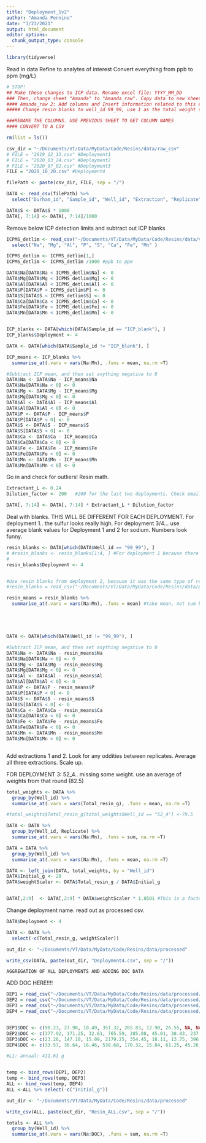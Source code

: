 ```yaml
---
title: "Deployment_1v2"
author: "Amanda Pennino"
date: "3/23/2021"
output: html_document
editor_options: 
  chunk_output_type: console
---
```


```r
library(tidyverse)

```

Read in data
Refine to analytes of interest
Convert everything from ppb to ppm (mg/L)
```r
# STOP! 
## Make these changes to ICP data. Rename excel file: YYYY_MM_DD
### Then, change sheet "Amanda" to "Amanda_raw". Copy data to new sheet "Amanda_raw2". Set red analyte values to "0"
#### Amanda_raw 2: Add columns and Insert information related to this extraction run, in Amanda_raw2: Sample_id, Well_id, Extraction, Replicate, Total_resin_g, Initial_g, AfterE1_g
##### Change resin blanks to well_id 99_99, use 1 as the total weight so that the multiplication works out

###RENAME THE COLUMNS. USE PREVIOUS SHEET TO GET COLUMN NAMES
#### CONVERT TO A CSV

rm(list = ls())

csv_dir = "~/Documents/VT/Data/MyData/Code/Resins/data/raw_csv"
# FILE = "2019_12_13.csv" #Deployment1
# FILE = "2020_03_24.csv" #Deployment2
# FILE = "2020_07_02.csv" #Deployment3
FILE = "2020_10_20.csv" #Deployment4

filePath <- paste(csv_dir, FILE, sep = "/") 

DATA <- read_csv(filePath) %>% 
  select("Durham_id", "Sample_id", "Well_id", "Extraction", "Replicate", "Total_resin_g", "Na", "Mg", "Al", "P", "S", "Ca", "Fe", "Mn" )

DATA$S <- DATA$S * 1000
DATA[, 7:14] <- DATA[, 7:14]/1000

```

Remove below ICP detection limits and subtract out ICP blanks
```r

ICPMS_detlim <- read_csv("~/Documents/VT/Data/MyData/Code/Resins/data/VT_ICPMS_detlimit.csv") %>% 
  select("Na", "Mg", "Al", "P", "S", "Ca", "Fe", "Mn" )

ICPMS_detlim <- ICPMS_detlim[1,]
ICPMS_detlim <- ICPMS_detlim /1000 #ppb to ppm

DATA$Na[DATA$Na < ICPMS_detlim$Na] <- 0
DATA$Mg[DATA$Mg < ICPMS_detlim$Mg] <- 0
DATA$Al[DATA$Al < ICPMS_detlim$Al] <- 0
DATA$P[DATA$P < ICPMS_detlim$P] <- 0
DATA$S[DATA$S < ICPMS_detlim$S] <- 0
DATA$Ca[DATA$Ca < ICPMS_detlim$Ca] <- 0
DATA$Fe[DATA$Fe < ICPMS_detlim$Fe] <- 0
DATA$Mn[DATA$Mn < ICPMS_detlim$Mn] <- 0


ICP_blanks <- DATA[which(DATA$Sample_id == "ICP_blank"), ]
ICP_blanks$Deployment <- 4

DATA <- DATA[which(DATA$Sample_id != "ICP_blank"), ]

ICP_means <- ICP_blanks %>%
  summarise_at(.vars = vars(Na:Mn), .funs = mean, na.rm =T) 

#Subtract ICP mean, and then set anything negative to 0
DATA$Na <- DATA$Na - ICP_means$Na
DATA$Na[DATA$Na < 0] <- 0
DATA$Mg <- DATA$Mg - ICP_means$Mg
DATA$Mg[DATA$Mg < 0] <- 0
DATA$Al <- DATA$Al - ICP_means$Al 
DATA$Al[DATA$Al < 0] <- 0
DATA$P <- DATA$P - ICP_means$P 
DATA$P[DATA$P < 0] <- 0
DATA$S <- DATA$S - ICP_means$S
DATA$S[DATA$S < 0] <- 0
DATA$Ca <- DATA$Ca - ICP_means$Ca
DATA$Ca[DATA$Ca < 0] <- 0
DATA$Fe <- DATA$Fe - ICP_means$Fe 
DATA$Fe[DATA$Fe < 0] <- 0
DATA$Mn <- DATA$Mn - ICP_means$Mn
DATA$Mn[DATA$Mn < 0] <- 0


```


Go in and check for outliers!
Resin math.
```r

Extractant_L <- 0.24
Dilution_factor <- 200   #200 for the last two deployments. Check emails!

DATA[, 7:14] <- DATA[, 7:14] * Extractant_L * Dilution_factor

```


Deal with blanks.
THIS WILL BE DIFFERENT FOR EACH DEPLOYMENT.
For deployment 1.. the sulfur looks really high.
For deployment 3/4... use average blank values for Deployment 1 and 2 for sodium. Numbers look funny. 
```r

resin_blanks <- DATA[which(DATA$Well_id == "99_99"), ]
# #resin_blanks <- resin_blanks[1:4, ] #For deployment 1 because there was only 2 blank replicates.
# 
resin_blanks$Deployment <- 4


#Use resin blanks from deployment 2, because it was the same type of resin !!
#resin_blanks = read_csv("~/Documents/VT/Data/MyData/Code/Resins/data/processed/resin_blanks2.csv")

resin_means = resin_blanks %>%
  summarise_at(.vars = vars(Na:Mn), .funs = mean) #take mean, not sum because you're just getting the resin with nothing attached





DATA <- DATA[which(DATA$Well_id != "99_99"), ]

#Subtract ICP mean, and then set anything negative to 0
DATA$Na <- DATA$Na - resin_means$Na
DATA$Na[DATA$Na < 0] <- 0
DATA$Mg <- DATA$Mg - resin_means$Mg
DATA$Mg[DATA$Mg < 0] <- 0
DATA$Al <- DATA$Al - resin_means$Al 
DATA$Al[DATA$Al < 0] <- 0
DATA$P <- DATA$P - resin_means$P 
DATA$P[DATA$P < 0] <- 0
DATA$S <- DATA$S - resin_means$S
DATA$S[DATA$S < 0] <- 0
DATA$Ca <- DATA$Ca - resin_means$Ca
DATA$Ca[DATA$Ca < 0] <- 0
DATA$Fe <- DATA$Fe - resin_means$Fe 
DATA$Fe[DATA$Fe < 0] <- 0
DATA$Mn <- DATA$Mn - resin_means$Mn
DATA$Mn[DATA$Mn < 0] <- 0



```

Add extractions 1 and 2. Look for any oddities between replicates.
Average all three extractions.
Scale up. 

FOR DEPLOYMENT 3: 52_4.. missing some weight. use an average of weights from that round (82.5)
```r

total_weights <- DATA %>%
  group_by(Well_id) %>%
  summarise_at(.vars = vars(Total_resin_g), .funs = mean, na.rm =T)

#total_weights$Total_resin_g[total_weights$Well_id == "52_4"] <-79.5

DATA <- DATA %>%
  group_by(Well_id, Replicate) %>%
  summarise_at(.vars = vars(Na:Mn), .funs = sum, na.rm =T)  

DATA = DATA %>%
  group_by(Well_id) %>%
  summarise_at(.vars = vars(Na:Mn), .funs = mean, na.rm =T) 

DATA <- left_join(DATA, total_weights, by = "Well_id")
DATA$Initial_g <- 20
DATA$weightScaler <- DATA$Total_resin_g / DATA$Initial_g


DATA[,2:9]  <- DATA[,2:9] * DATA$weightScaler * 1.0501 #This is a factor that accounts for the CPVC


```

Change deployment name.
read out as processed csv.
```r

DATA$Deployment <- 4

DATA <- DATA %>%
  select(-c(Total_resin_g, weightScaler))

out_dir <- "~/Documents/VT/Data/MyData/Code/Resins/data/processed"

write_csv(DATA, paste(out_dir, "Deployment4.csv", sep = "/"))


```

########################################################### 
    AGGREGATION OF ALL DEPLOYMENTS AND ADDING DOC DATA
###########################################################

ADD DOC HERE!!!!
```r

DEP1 = read_csv("~/Documents/VT/Data/MyData/Code/Resins/data/processed/Deployment1.csv")
DEP2 = read_csv("~/Documents/VT/Data/MyData/Code/Resins/data/processed/Deployment2.csv")
DEP3 = read_csv("~/Documents/VT/Data/MyData/Code/Resins/data/processed/Deployment3.csv")
DEP4 = read_csv("~/Documents/VT/Data/MyData/Code/Resins/data/processed/Deployment4.csv")


DEP1$DOC <- c(90.23, 27.90, 10.49, 351.32, 265.83, 12.90, 26.55, NA, NA)
DEP2$DOC <- c(377.92, 171.25, 32.61, 765.59, 385.08, 45.01, 38.83, 237.04, 297.44)
DEP3$DOC <- c(23.26, 147.10, 15.09, 2179.25, 354.45, 18.11, 13.75, 396.39, 555.52)
DEP4$DOC <- c(33.57, 36.64, 16.46, 538.68, 170.32, 15.84, 61.25, 45.26, 3.55, 411.61)

#L1: annual: 411.61 g


temp <- bind_rows(DEP1, DEP2)
temp <- bind_rows(temp, DEP3)
ALL <- bind_rows(temp, DEP4)
ALL <-ALL %>% select(-c("Initial_g"))

out_dir <- "~/Documents/VT/Data/MyData/Code/Resins/data/processed"

write_csv(ALL, paste(out_dir, "Resin_ALL.csv", sep = "/"))

totals <- ALL %>%
  group_by(Well_id) %>%
  summarise_at(.vars = vars(Na:DOC), .funs = sum, na.rm =T) 

```
